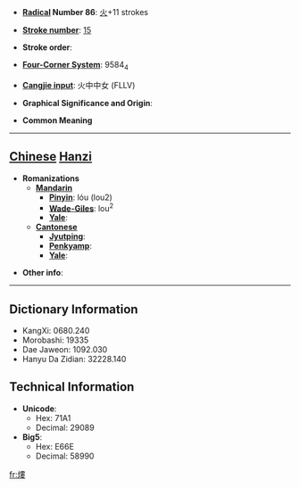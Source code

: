 * '''[[Wiktionary:Chinese radical index| Radical]] Number 86''': [[Wiktionary:Chinese radical index 火|火]]+11 strokes

* '''[[Wiktionary:Chinese total strokes index|Stroke number]]''': [[Wiktionary:Chinese total strokes index 15|15]]

* '''Stroke order''': 

* '''[[Wiktionary:Chinese four corner index|Four-Corner System]]''': 9584<sub>4</sub>

* '''[[Wiktionary:Chinese Cangjie index|Cangjie input]]''': 火中中女 (FLLV)

* '''Graphical Significance and Origin''': 

* '''Common Meaning'''

----

== [[Chinese]] [[Hanzi]] ==

* '''Romanizations'''
** '''[[Mandarin]]'''
*** '''[[Pinyin]]''': lóu (lou2)
*** '''[[Wade-Giles]]''': lou<sup>2</sup>
*** '''[[Yale]]''': 
** '''[[Cantonese]]'''
*** '''[[Jyutping]]''':
*** '''[[Penkyamp]]''': 
*** '''[[Yale]]''': 

* '''Other info''': 

----

== Dictionary Information ==

* KangXi: 0680.240
* Morobashi: 19335
* Dae Jaweon: 1092.030
* Hanyu Da Zidian: 32228.140

== Technical Information ==

* '''Unicode''':
** Hex: 71A1
** Decimal: 29089
* '''Big5''':
** Hex: E66E
** Decimal: 58990

[[fr:熡]]